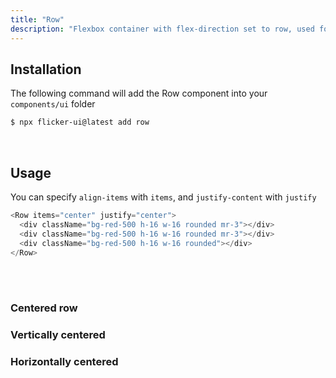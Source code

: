 ```yaml
---
title: "Row"
description: "Flexbox container with flex-direction set to row, used for improved code readability"
---
```



## Installation

The following command will add the Row component into your `components/ui` folder

```bash
$ npx flicker-ui@latest add row
```

<br />

## Usage

You can specify `align-items` with `items`, and `justify-content` with `justify`

```js /items="center"/ /justify="center"/
<Row items="center" justify="center">
  <div className="bg-red-500 h-16 w-16 rounded mr-3"></div>
  <div className="bg-red-500 h-16 w-16 rounded mr-3"></div>
  <div className="bg-red-500 h-16 w-16 rounded"></div>
</Row>
```

<br />
<br />

### Centered row

<PreviewBox className="mb-12">
  <Row className="w-full h-full" items="center" justify="center">
    <div className="bg-red-500 h-16 w-16 rounded mr-3"></div>
    <div className="bg-red-500 h-16 w-16 rounded mr-3"></div>
    <div className="bg-red-500 h-16 w-16 rounded"></div>
  </Row>
</PreviewBox>

### Vertically centered

<PreviewBox className="mb-12">
  <Row className="w-full h-full" items="center" justify="start">
    <div className="bg-red-500 h-16 w-16 rounded mr-3"></div>
    <div className="bg-red-500 h-16 w-16 rounded mr-3"></div>
    <div className="bg-red-500 h-16 w-16 rounded"></div>
  </Row>
</PreviewBox>

### Horizontally centered

<PreviewBox>
  <Row className="w-full h-full" items="start" justify="center">
    <div className="bg-red-500 h-16 w-16 rounded mr-3"></div>
    <div className="bg-red-500 h-16 w-16 rounded mr-3"></div>
    <div className="bg-red-500 h-16 w-16 rounded"></div>
  </Row>
</PreviewBox>
